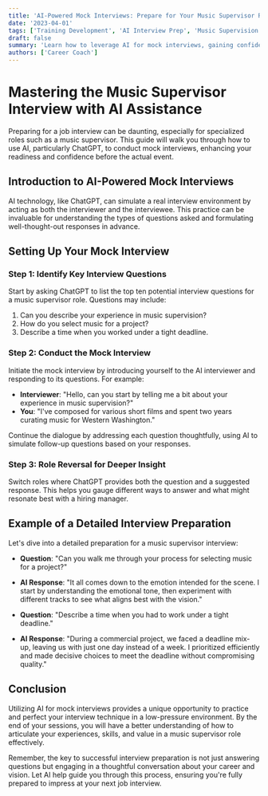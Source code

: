 ```yaml
---
title: 'AI-Powered Mock Interviews: Prepare for Your Music Supervisor Role'
date: '2023-04-01'
tags: ['Training Development', 'AI Interview Prep', 'Music Supervision']
draft: false
summary: 'Learn how to leverage AI for mock interviews, gaining confidence and insight into the questions and responses for a music supervisor role.'
authors: ['Career Coach']
---
```


# Mastering the Music Supervisor Interview with AI Assistance

Preparing for a job interview can be daunting, especially for specialized roles such as a music supervisor. This guide will walk you through how to use AI, particularly ChatGPT, to conduct mock interviews, enhancing your readiness and confidence before the actual event.

## Introduction to AI-Powered Mock Interviews

AI technology, like ChatGPT, can simulate a real interview environment by acting as both the interviewer and the interviewee. This practice can be invaluable for understanding the types of questions asked and formulating well-thought-out responses in advance.

## Setting Up Your Mock Interview

### Step 1: Identify Key Interview Questions

Start by asking ChatGPT to list the top ten potential interview questions for a music supervisor role. Questions may include:

1. Can you describe your experience in music supervision?
2. How do you select music for a project?
3. Describe a time when you worked under a tight deadline.

### Step 2: Conduct the Mock Interview

Initiate the mock interview by introducing yourself to the AI interviewer and responding to its questions. For example:

- **Interviewer**: "Hello, can you start by telling me a bit about your experience in music supervision?"
- **You**: "I've composed for various short films and spent two years curating music for Western Washington."

Continue the dialogue by addressing each question thoughtfully, using AI to simulate follow-up questions based on your responses.

### Step 3: Role Reversal for Deeper Insight

Switch roles where ChatGPT provides both the question and a suggested response. This helps you gauge different ways to answer and what might resonate best with a hiring manager.

## Example of a Detailed Interview Preparation

Let's dive into a detailed preparation for a music supervisor interview:

- **Question**: "Can you walk me through your process for selecting music for a project?"
- **AI Response**: "It all comes down to the emotion intended for the scene. I start by understanding the emotional tone, then experiment with different tracks to see what aligns best with the vision."

- **Question**: "Describe a time when you had to work under a tight deadline."
- **AI Response**: "During a commercial project, we faced a deadline mix-up, leaving us with just one day instead of a week. I prioritized efficiently and made decisive choices to meet the deadline without compromising quality."

## Conclusion

Utilizing AI for mock interviews provides a unique opportunity to practice and perfect your interview technique in a low-pressure environment. By the end of your sessions, you will have a better understanding of how to articulate your experiences, skills, and value in a music supervisor role effectively.

Remember, the key to successful interview preparation is not just answering questions but engaging in a thoughtful conversation about your career and vision. Let AI help guide you through this process, ensuring you're fully prepared to impress at your next job interview.

